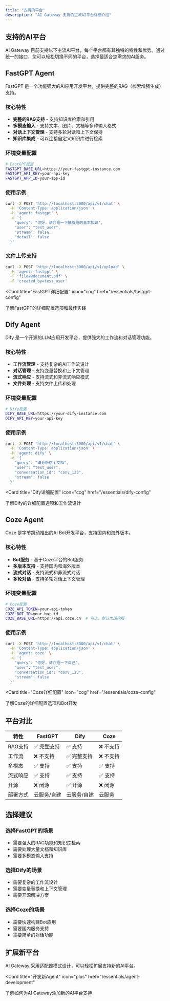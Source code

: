 ```yaml
---
title: "支持的平台"
description: "AI Gateway 支持的主流AI平台详细介绍"
---
```


## 支持的AI平台

AI Gateway 目前支持以下主流AI平台，每个平台都有其独特的特性和优势。通过统一的接口，您可以轻松切换不同的平台，选择最适合您需求的AI服务。

## FastGPT Agent

FastGPT 是一个功能强大的AI应用开发平台，提供完整的RAG（检索增强生成）支持。

### 核心特性

- **完整的RAG支持** - 支持知识库检索和引用
- **多模态输入** - 支持文本、图片、文档等多种输入格式
- **对话上下文管理** - 支持多轮对话和上下文保持
- **知识库集成** - 可以连接自定义知识库进行检索

### 环境变量配置

```bash
# FastGPT配置
FASTGPT_BASE_URL=https://your-fastgpt-instance.com
FASTGPT_API_KEY=your-api-key
FASTGPT_APP_ID=your-app-id
```

### 使用示例

```bash
curl -X POST 'http://localhost:3000/api/v1/chat' \
  -H 'Content-Type: application/json' \
  -H 'agent: fastgpt' \
  -d '{
    "query": "你好，请介绍一下胰腺癌的基本知识",
    "user": "test_user",
    "stream": false,
    "detail": false
  }'
```

### 文件上传支持

```bash
curl -X POST 'http://localhost:3000/api/v1/upload' \
  -H 'agent: fastgpt' \
  -F 'file=@document.pdf' \
  -F 'created_by=test_user'
```

<Card
  title="FastGPT详细配置"
  icon="cog"
  href="/essentials/fastgpt-config"
>
  了解FastGPT的详细配置选项和最佳实践
</Card>

## Dify Agent

Dify 是一个开源的LLM应用开发平台，提供强大的工作流和对话管理功能。

### 核心特性

- **工作流管理** - 支持复杂的AI工作流设计
- **对话管理** - 支持变量替换和上下文管理
- **流式响应** - 支持流式和非流式响应模式
- **文件处理** - 支持文件上传和处理

### 环境变量配置

```bash
# Dify配置
DIFY_BASE_URL=https://your-dify-instance.com
DIFY_API_KEY=your-api-key
```

### 使用示例

```bash
curl -X POST 'http://localhost:3000/api/v1/chat' \
  -H 'Content-Type: application/json' \
  -H 'agent: dify' \
  -d '{
    "query": "请分析这个文档",
    "user": "test_user",
    "conversation_id": "conv_123",
    "stream": false
  }'
```

<Card
  title="Dify详细配置"
  icon="cog"
  href="/essentials/dify-config"
>
  了解Dify的详细配置选项和工作流设计
</Card>

## Coze Agent

Coze 是字节跳动推出的AI Bot开发平台，支持国内和海外版本。

### 核心特性

- **Bot服务** - 基于Coze平台的Bot服务
- **多版本支持** - 支持国内和海外版本
- **流式对话** - 支持流式和非流式对话
- **多轮对话** - 支持多轮对话上下文管理

### 环境变量配置

```bash
# Coze配置
COZE_API_TOKEN=your-api-token
COZE_BOT_ID=your-bot-id
COZE_BASE_URL=https://api.coze.cn  # 可选，默认为国内版
```

### 使用示例

```bash
curl -X POST 'http://localhost:3000/api/v1/chat' \
  -H 'Content-Type: application/json' \
  -H 'agent: coze' \
  -d '{
    "query": "你好，请介绍一下自己",
    "user": "test_user",
    "conversation_id": "conv_123",
    "stream": false
  }'
```

<Card
  title="Coze详细配置"
  icon="cog"
  href="/essentials/coze-config"
>
  了解Coze的详细配置选项和Bot开发
</Card>

## 平台对比

| 特性 | FastGPT | Dify | Coze |
|------|---------|------|------|
| RAG支持 | ✅ 完整支持 | ✅ 支持 | ❌ 不支持 |
| 工作流 | ❌ 不支持 | ✅ 完整支持 | ❌ 不支持 |
| 多模态 | ✅ 支持 | ✅ 支持 | ✅ 支持 |
| 流式响应 | ✅ 支持 | ✅ 支持 | ✅ 支持 |
| 开源 | ❌ 闭源 | ✅ 开源 | ❌ 闭源 |
| 部署方式 | 云服务/自建 | 云服务/自建 | 云服务 |

## 选择建议

### 选择FastGPT的场景
- 需要强大的RAG功能和知识库检索
- 需要处理大量文档和知识库
- 需要多模态输入支持

### 选择Dify的场景
- 需要复杂的工作流设计
- 需要变量替换和上下文管理
- 需要开源解决方案

### 选择Coze的场景
- 需要快速构建Bot应用
- 需要国内服务支持
- 需要简单的对话功能

## 扩展新平台

AI Gateway 采用适配器模式设计，可以轻松扩展支持新的AI平台。

<Card
  title="开发新Agent"
  icon="plus"
  href="/essentials/agent-development"
>
  了解如何为AI Gateway添加新的AI平台支持
</Card>
